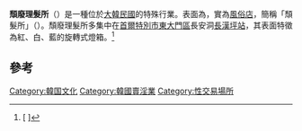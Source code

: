 '''頹廢理髮所'''（{{lang-ko|'''퇴폐이발소 / 頹廢理髮所'''}}）是一種位於[[大韓民國|大韓民國]]的特殊行業。表面為{{tsl|ja|理容所|理髮店}}，實為[[風俗店|風俗店]]，簡稱「頹髮所」（{{lang|ko|퇴발소 / 頹髮所}}）。頹廢理髮所多集中在[[首爾特別市|首爾特別市]][[東大門區|東大門區]]長安洞[[長漢坪站|長漢坪站]]，其表面特徵為紅、白、藍的旋轉式燈箱。<ref>[{{Cite web |url=http://news.korea.com/journal/read.asp?seqno=41321679&ds=S0 |script-title=ko:퇴폐이발소 '燈'만 보면 안다? |access-date=2013-11-25 |archive-date=2016-03-04 |archive-url=https://web.archive.org/web/20160304095653/http://news.korea.com/journal/read.asp?seqno=41321679&ds=S0 |dead-url=no }} {{lang|ko|퇴폐이발소 '燈'만 보면 안다?}}]</ref>

==參考==
{{reflist}}

{{韓國小作品}}
{{Porn-stub}}

[[Category:韓国文化|Category:韓国文化]]
[[Category:韓國賣淫業|Category:韓國賣淫業]]
[[Category:性交易場所|Category:性交易場所]]